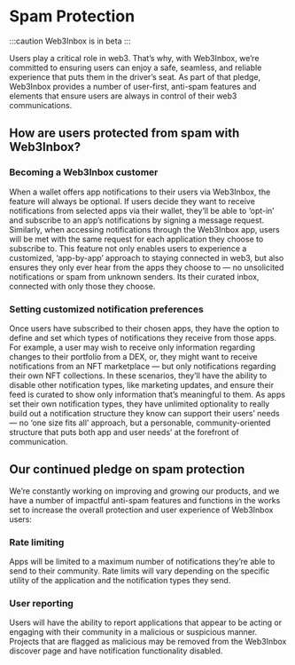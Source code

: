 # Spam Protection

:::caution
Web3Inbox is in beta
:::

Users play a critical role in web3. That’s why, with Web3Inbox, we’re committed to ensuring users can enjoy a safe, seamless, and reliable experience that puts them in the driver’s seat. As part of that pledge, Web3Inbox provides a number of user-first, anti-spam features and elements that ensure users are always in control of their web3 communications.


## How are users protected from spam with Web3Inbox?

### Becoming a Web3Inbox customer

When a wallet offers app notifications to their users via Web3Inbox, the feature will always be optional. If users decide they want to receive notifications from selected apps via their wallet, they’ll be able to ‘opt-in’ and subscribe to an app’s notifications by signing a message request. Similarly, when accessing notifications through the Web3Inbox app, users will be met with the same request for each application they choose to subscribe to. This feature not only enables users to experience a customized, ‘app-by-app’ approach to staying connected in web3, but also ensures they only ever hear from the apps they choose to — no unsolicited notifications or spam from unknown senders. Its their curated inbox, connected with only those they choose.

### Setting customized notification preferences

Once users have subscribed to their chosen apps, they have the option to define and set which types of notifications they receive from those apps. For example, a user may wish to receive only information regarding changes to their portfolio from a DEX, or, they might want to receive notifications from an NFT marketplace — but only notifications regarding their own NFT collections. In these scenarios, they’ll have the ability to disable other notification types, like marketing updates, and ensure their feed is curated to show only information that’s meaningful to them. As apps set their own notification types, they have unlimited optionality to really build out a notification structure they know can support their users’ needs — no ‘one size fits all’ approach, but a personable, community-oriented structure that puts both app and user needs’ at the forefront of communication. 

## Our continued pledge on spam protection 

We’re constantly working on improving and growing our products, and we have a number of impactful anti-spam features and functions in the works set to increase the overall protection and user experience of Web3Inbox users:

### Rate limiting

Apps will be limited to a maximum number of notifications they’re able to send to their community. Rate limits will vary depending on the specific utility of the application and the notification types they send. 

### User reporting

Users will have the ability to report applications that appear to be acting or engaging with their community in a malicious or suspicious manner. Projects that are flagged as malicious may be removed from the Web3Inbox discover page and have notification functionality disabled.